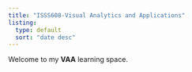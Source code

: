 ```yaml
---
title: "ISSS608-Visual Analytics and Applications"
listing:
  type: default
  sort: "date desc"
---
```


Welcome to my **VAA** learning space.

